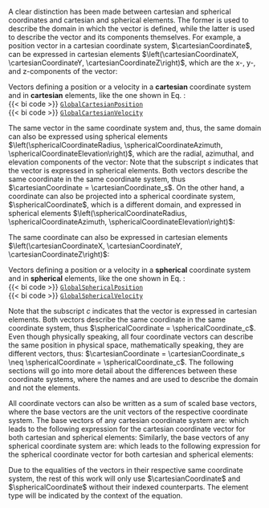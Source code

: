 A clear distinction has been made between cartesian and spherical coordinates and cartesian and spherical elements. The former is used to describe the domain in which the vector is defined, while the latter is used to describe the vector and its components themselves. For example, a position vector in a cartesian coordinate system, $\cartesianCoordinate$, can be expressed in cartesian elements $\left(\cartesianCoordinateX, \cartesianCoordinateY, \cartesianCoordinateZ\right)$, which are the x-, y-, and z-components of the vector:
\begin{equation}
    \cartesianCoordinate = \begin{bmatrix}
        \cartesianCoordinateX \\ 
        \cartesianCoordinateY \\ 
        \cartesianCoordinateZ 
    \end{bmatrix} \qquad\text{with } \cartesianCoordinateX\in\Set{R},\;\cartesianCoordinateY\in\Set{R},\;\cartesianCoordinateZ\in\Set{R}.
    \label{eq:cartesian_coordinate}
\end{equation}

::: {.callout-tip title="ExESS" collapse=true}
Vectors defining a position or a velocity in a **cartesian** coordinate system and in **cartesian** 
elements, like the one shown in Eq. \eqref{eq:cartesian_coordinate}: </br>
{{< bi code >}} [`GlobalCartesianPosition`](/api/base/cs.qmd) </br> {{< bi code >}} [`GlobalCartesianVelocity`](/api/base/cs.qmd)
:::


The same vector in the same coordinate system and, thus, the same domain can also be expressed using spherical elements $\left(\sphericalCoordinateRadius, \sphericalCoordinateAzimuth, \sphericalCoordinateElevation\right)$, which are the radial, azimuthal, and elevation components of the vector:
\begin{equation}
    \cartesianCoordinate_s = \begin{bmatrix}
        \sphericalCoordinateRadius \cos\sphericalCoordinateAzimuth \cos\sphericalCoordinateElevation \\ 
        \sphericalCoordinateRadius \sin\sphericalCoordinateAzimuth \cos\sphericalCoordinateElevation \\ 
        \sphericalCoordinateRadius \sin\sphericalCoordinateElevation 
    \end{bmatrix} \qquad\text{with }\sphericalCoordinateRadius\in\Set{R}^+,\;\sphericalCoordinateAzimuth\in\left[-\pi,\pi\right),\;\sphericalCoordinateElevation\in\left[-\frac{\pi}{2},\frac{\pi}{2}\right].
    \label{eq:cartesian_coordinate_spherical_elements}
\end{equation}
Note that the subscript $s$ indicates that the vector is expressed in spherical elements. Both vectors describe the same coordinate in the same coordinate system, thus $\cartesianCoordinate = \cartesianCoordinate_s$. On the other hand, a coordinate can also be projected into a spherical coordinate system, $\sphericalCoordinate$, which is a different domain, and expressed in spherical elements $\left(\sphericalCoordinateRadius, \sphericalCoordinateAzimuth, \sphericalCoordinateElevation\right)$:
\begin{equation}
    \sphericalCoordinate = \begin{bmatrix}\sphericalCoordinateRadius \\ \sphericalCoordinateAzimuth \\ \sphericalCoordinateElevation \end{bmatrix} \qquad\text{with }\sphericalCoordinateRadius\in\Set{R}^+,\;\sphericalCoordinateAzimuth\in\left[-\pi,\pi\right),\;\sphericalCoordinateElevation\in\left[-\frac{\pi}{2},\frac{\pi}{2}\right].
    \label{eq:spherical_coordinate}
\end{equation}


The same coordinate can also be expressed in cartesian elements $\left(\cartesianCoordinateX, \cartesianCoordinateY, \cartesianCoordinateZ\right)$:
\begin{equation}
    \sphericalCoordinate_c = \begin{bmatrix}
        \sqrt{\cartesianCoordinateX^2 + \cartesianCoordinateY^2 + \cartesianCoordinateZ^2} \\ 
        \sgn\left(\cartesianCoordinateY\right)\cdot\cos^{-1}\left(\frac{\cartesianCoordinateX}{\sqrt{\cartesianCoordinateX^2 + \cartesianCoordinateY^2}}\right)\\
        \sin^{-1}\left(\frac{\cartesianCoordinateZ}{\sqrt{\cartesianCoordinateX^2 + \cartesianCoordinateY^2 + \cartesianCoordinateZ^2}}\right) 
    \end{bmatrix}  \qquad\text{with } \cartesianCoordinateX\in\Set{R},\;\cartesianCoordinateY\in\Set{R},\;\cartesianCoordinateZ\in\Set{R}.
    \label{eq:spherical_coordinate_cartesian_elements}
\end{equation}

::: {.callout-tip title="ExESS" collapse=true}
Vectors defining a position or a velocity in a **spherical** coordinate system and in **spherical** 
elements, like the one shown in Eq. \eqref{eq:spherical_coordinate}: </br>
{{< bi code >}} [`GlobalSphericalPosition`](/api/base/cs.qmd) 
</br> 
{{< bi code >}} [`GlobalSphericalVelocity`](/api/base/cs.qmd)
:::


Note that the subscript $c$ indicates that the vector is expressed in cartesian elements. Both vectors describe the same coordinate in the same coordinate system, thus $\sphericalCoordinate = \sphericalCoordinate_c$. Even though physically speaking, all four coordinate vectors can describe the same position in physical space, mathematically speaking, they are different vectors, thus: $\cartesianCoordinate = \cartesianCoordinate_s \neq \sphericalCoordinate = \sphericalCoordinate_c$. The following sections will go into more detail about the differences between these coordinate systems, where the names \emph{cartesian} and \emph{spherical} are used to describe the domain and not the elements.


All coordinate vectors can also be written as a sum of scaled base vectors, where the base vectors are the unit vectors of the respective coordinate system. The base vectors of any cartesian coordinate system are:
\begin{equation}
    \cartesianBaseVectorX = \begin{bmatrix}1 \\ 0 \\ 0 \end{bmatrix} \text{,}\qquad
    \cartesianBaseVectorY = \begin{bmatrix}0 \\ 1 \\ 0 \end{bmatrix} \text{,}\qquad\text{and}\qquad
    \cartesianBaseVectorZ = \begin{bmatrix}0 \\ 0 \\ 1 \end{bmatrix},
\end{equation}
which leads to the following expression for the cartesian coordinate vector for both cartesian and spherical elements:
\begin{align}
    \cartesianCoordinate &= \cartesianCoordinateX \cartesianBaseVectorX + \cartesianCoordinateY \cartesianBaseVectorY + \cartesianCoordinateZ \cartesianBaseVectorZ \nonumber \\
    &= \left(\sphericalCoordinateRadius \cos\sphericalCoordinateAzimuth \cos\sphericalCoordinateElevation\right)\cartesianBaseVectorX + \left(\sphericalCoordinateRadius \sin\sphericalCoordinateAzimuth \cos\sphericalCoordinateElevation\right) \cartesianBaseVectorY + \left(\sphericalCoordinateRadius \sin\sphericalCoordinateElevation\right) \cartesianBaseVectorZ = \cartesianCoordinate_s.
\end{align}
Similarly, the base vectors of any spherical coordinate system are:
\begin{equation}
    \sphericalBaseVectorRadius = \begin{bmatrix}1 \\ 0 \\ 0 \end{bmatrix} \text{,}\qquad
    \sphericalBaseVectorAzimuth = \begin{bmatrix}0 \\ 1 \\ 0 \end{bmatrix} \text{,}\qquad\text{and}\qquad
    \sphericalBaseVectorElevation = \begin{bmatrix}0 \\ 0 \\ 1 \end{bmatrix},
\end{equation}
which leads to the following expression for the spherical coordinate vector for both cartesian and spherical elements:
\begin{align}
    \sphericalCoordinate &= \sphericalCoordinateRadius \sphericalBaseVectorRadius + \sphericalCoordinateAzimuth \sphericalBaseVectorAzimuth + \sphericalCoordinateElevation \sphericalBaseVectorElevation \nonumber \\
    &= \left(\sqrt{\cartesianCoordinateX^2 + \cartesianCoordinateY^2 + \cartesianCoordinateZ^2}\right)\sphericalBaseVectorRadius \nonumber \\
    &+ \left(\sgn\left(\cartesianCoordinateY\right)\cdot\cos^{-1}\left(\frac{\cartesianCoordinateX}{\sqrt{\cartesianCoordinateX^2 + \cartesianCoordinateY^2}}\right)\right) \sphericalBaseVectorAzimuth \nonumber \\
    &+ \left(\sin^{-1}\left(\frac{\cartesianCoordinateZ}{\sqrt{\cartesianCoordinateX^2 + \cartesianCoordinateY^2 + \cartesianCoordinateZ^2}}\right)\right) \sphericalBaseVectorElevation \\
    &= \sphericalCoordinate_c.\nonumber
\end{align}

Due to the equalities of the vectors in their respective same coordinate system, the rest of this work will only use $\cartesianCoordinate$ and $\sphericalCoordinate$ without their indexed counterparts. The element type will be indicated by the context of the equation. 
